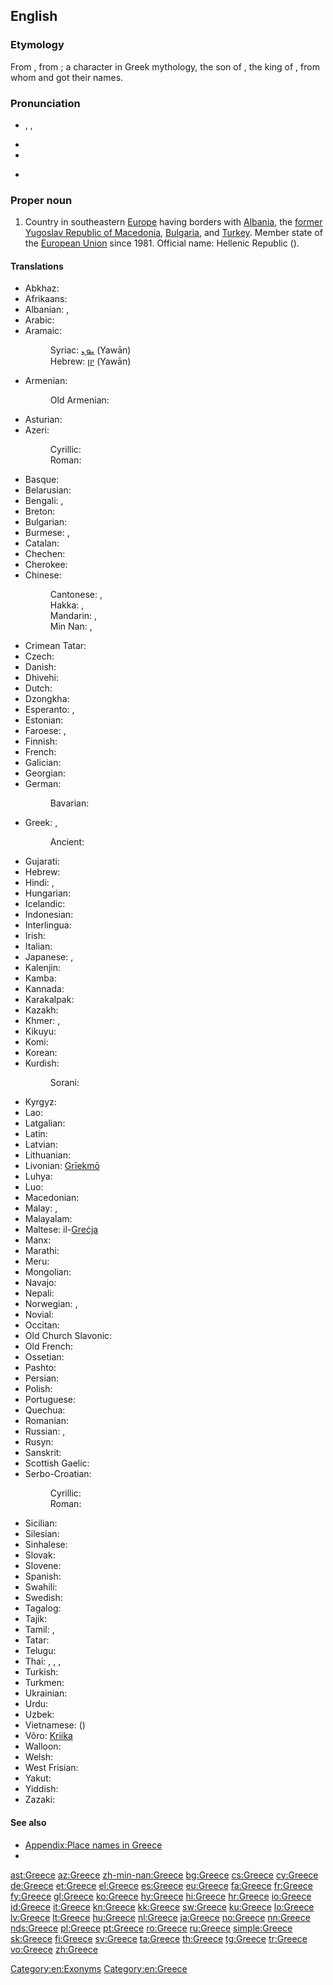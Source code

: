 {{also|greece}}
==English==
{{wikipedia}}

===Etymology===
From {{etyl|la}} {{term|Graecia|lang=la}}, from {{etyl|grc}} {{term|Γραικός|tr=Graikos|sc=polytonic|lang=grc}}; a character in Greek mythology, the son of {{w|Thessalos}}, the king of {{w|Phthia}}, from whom {{term|Ἑλλάς|tr=Hellas|sc=polytonic|lang=grc||Greece}} and {{term|Ἕλληνες|tr=Hellēnes||the Greeks|sc=polytonic|lang=grc}} got their names.

===Pronunciation===
* {{enPR|grēs}}, {{IPA|/ɡɹiːs/}}, {{X-SAMPA|/gri:s/}}
* {{audio|en-us-Greece.ogg|Audio (US)}}
* {{rhymes|iːs}}
* {{homophones|grease}} {{qualifier|in some accents}}<!--some accents pronounce this word /gri:z/ for the verb-->

===Proper noun===
{{en-proper noun}}

# Country in southeastern [[Europe]] having borders with [[Albania]], the [[former Yugoslav Republic of Macedonia]], [[Bulgaria]], and [[Turkey]]. Member state of the [[European Union]] since 1981. Official name: Hellenic Republic ({{Grek|[[Ελληνική Δημοκρατία]]}}).

====Translations====
{{trans-top|Country in Southeastern Europe}}
* Abkhaz: {{t-|ab|Барзентәыла|tr=Barzent°yla|sc=Cyrl}}
* Afrikaans: {{t-|af|Griekeland}}
* Albanian: {{t+|sq|Greqia|f}}, {{t-|sq|Greqi|f}}
* Arabic: {{t-|ar|اليونان|m|tr=al-yunaan}}
* Aramaic:
*: Syriac: [[ܝܘܢ]] (Yawān)
*: Hebrew: [[יון]] (Yawān)
* Armenian: {{t+|hy|Հունաստան|tr=Hunastan}}
*: Old Armenian: {{tø|xcl|Յունաստան|tr=Yunastan|sc=Armn}}
* Asturian: {{t+|ast|Grecia|f}}
* Azeri:
*: Cyrillic: {{t-|az|Јунаныстан|sc=Cyrl}}
*: Roman: {{t+|az|Yunanıstan}}
* Basque: {{t+|eu|Grezia}}
* Belarusian: {{t-|be|Грэцыя|f|tr=Hrécyja}}
* Bengali: {{t-|bn|গ্রিস|tr=gris}}, {{t-|bn|গ্রীস|tr=gris|sc=Beng}}
* Breton: {{t-|br|Gres}}
* Bulgarian: {{t+|bg|Гърция|f|tr=Gǎ̀rcija}}
* Burmese: {{t-|my|ဂရိနိုင်ငံ|tr=gáẏí nuiṅ‘ṅaṃ|sc=Mymr}}, {{t-|my|ဂရိ|tr=gáẏí|sc=Mymr}}
* Catalan: {{t+|ca|Grècia|f}}
* Chechen: {{tø|ce|Гlайрхойн}}
* Cherokee: {{t-|chr|ᎪᎢ|tr=Goi|sc=Cher}}
* Chinese:
*: Cantonese: {{tø|yue|希臘}}, {{tø|yue|希腊|tr=hei1 laap6}}
*: Hakka: {{tø|hak|希臘|sc=Hans}}, {{tø|hak|希腊|tr=Hî-lia̍p|sc=Hans}}
*: Mandarin: {{t-|cmn|希臘|sc=Hani}}, {{t-|cmn|希腊|tr=Xīlà|sc=Hani}}
*: Min Nan: {{t-|nan|希臘|sc=Hans}}, {{t-|nan|希腊|tr=Hi-lia̍p|sc=Hans}}
* Crimean Tatar: {{tø|crh|Yunanistan}}
* Czech: {{t+|cs|Řecko|n}}
* Danish: {{t+|da|Grækenland}}
* Dhivehi: {{t-|dv|ޔޫނާން|sc=Thaa}}
* Dutch: {{t+|nl|Griekenland}}
* Dzongkha: {{t-|dz|གིརིསི|tr=girisi|sc=Tibt}}
* Esperanto: {{t-|eo|Grekio}}, {{t-|eo|Greklando}}
* Estonian: {{t+|et|Kreeka}}
* Faroese: {{t-|fo|Grikkaland|n}}, {{t-|fo|Grikkland|n}}
* Finnish: {{t+|fi|Kreikka}}
* French: {{t+|fr|Grèce|f}}
* Galician: {{t+|gl|Grecia|f}}
* Georgian: {{t-|ka|საბერძნეთი|tr=saberdznet'i|sc=Geor}}
* German: {{t+|de|Griechenland|n}}
*: Bavarian: {{tø|bar|Griachaland}}
* Greek: {{t+|el|Ελλάδα|f|tr=Elláda}} {{qualifier|[[demotic]]}}, {{t+|el|Ελλάς|f|tr=Ellás}} {{qualifier|[[Katharevousa|katharevousa]]; official}}
*: Ancient: {{tø|grc|Ἑλλάς|f|tr=Ellás|sc=polytonic}}
* Gujarati: {{t-|gu|ગ્રીસ|tr=grīs|sc=Gujr}}
* Hebrew: {{t+|he|יוון|f|tr=yaván}}
* Hindi: {{t+|hi|ग्रीस|tr=grīs}}, {{t+|hi|यूनान|tr=yūnān}}
* Hungarian: {{t+|hu|Görögország}}
* Icelandic: {{t+|is|Grikkland|n}}
* Indonesian: {{t-|id|Yunani}}
* Interlingua: {{t-|ia|Grecia}}
* Irish: {{t+|ga|Gréig|f|alt=An Ghréig}}
* Italian: {{t+|it|Grecia|f}}
* Japanese: {{t+|ja|ギリシャ|tr=Girisha}}, {{t+|ja|ギリシア|tr=Girishia}}
* Kalenjin: {{tø|kln|Greece}}
* Kamba: {{tø|kam|Greece}}
* Kannada: {{t+|kn|ಗ್ರೀಸ್|tr=grīs|sc=Knda}}
* Karakalpak: {{tø|kaa|Gretsiya}}
* Kazakh: {{t|kk|Грекия|tr=Grekiya|sc=Cyrl}}
* Khmer: {{t-|km|ប្រទេសក្រិក|tr=prɑteih krəc|sc=Khmr}}, {{t-|km|ក្រិក|tr=krəc|sc=Khmr}}
* Kikuyu: {{tø|ki|Greece}}
* Komi: {{tø|kv|Эллада|tr=Ellada}}
* Korean: {{t+|ko|그리스|tr=Geuriseu|sc=Hang}}
* Kurdish:
*: Sorani: {{t-|ku|یونان|tr=Yunan|sc=ku-Arab}}
{{trans-mid}}
* Kyrgyz: {{t-|ky|Греция|tr=Gretsiya|sc=Cyrl}}
* Lao: {{t+|lo|ເກຣັກ|tr=klek|sc=Laoo}}
* Latgalian: {{tø|ltg|Grekeja|f}}
* Latin: {{t+|la|Graecia|f}}
* Latvian: {{t+|lv|Grieķija|f}}
* Lithuanian: {{t+|lt|Graikija|f}}
* Livonian: [[Grīekmō]]
* Luhya: {{tø|luy|Greece}}
* Luo: {{tø|luo|Greece}}
* Macedonian: {{t+|mk|Грција|f|tr=G'rcija}}
* Malay: {{t-|ms|Greece}}, {{t-|ms|Yunani}}
* Malayalam: {{t+|ml|ഗ്രീസ്|tr=grīs|sc=Mlym}}
* Maltese: il-[[Greċja]]
* Manx: {{t-|gv|Greag|f|alt=Yn Ghreag}}
* Marathi: {{t-|mr|ग्रीस|tr=grīs|sc=Deva}}
* Meru: {{tø|mer|Greece}}
* Mongolian: {{t+|mn|Грек|tr=Grek|sc=Cyrl}}
* Navajo: {{tø|nv|Gwíík Dineʼé bikéyah}}
* Nepali: {{t-|ne|ग्रीस|tr=grīs|sc=Deva}}
* Norwegian: {{t+|no|Hellas}}, {{t-|no|Grekenland}}
* Novial: {{tø|nov|Grekia}}
* Occitan: {{t+|oc|Grècia|f}}
* Old Church Slavonic: {{tø|cu|Грьци|p|sc=Cyrs}}
* Old French: {{tø|fro|Grece|f}}
* Ossetian: {{tø|os|Грекъ|tr=Grekʼ|sc=Cyrl}}
* Pashto: {{t-|ps|يونان|tr=Yunân|sc=ps-Arab}}
* Persian: {{t+|fa|یونان|tr=Yunân}}
* Polish: {{t+|pl|Grecja|f}}
* Portuguese: {{t+|pt|Grécia|f}}
* Quechua: {{t-|qu|Grisya}}
* Romanian: {{t+|ro|Grecia|f}}
* Russian: {{t+|ru|Греция|f|tr=Grécija}}, {{qualifier|poetic}} {{t-|ru|Эллада|f|tr=Elláda}}
* Rusyn: {{tø|rue|Ґреція|f|tr=Grécija}}
* Sanskrit: {{t-|sa|यवनदेशः|tr=yavanadeśaḥ|sc=Deva}}
* Scottish Gaelic: {{t-|gd|A' Ghrèig}}{{f}}
* Serbo-Croatian:
*: Cyrillic: {{t-|sh|Грчка|f|sc=Cyrl}}
*: Roman: {{t-|sh|Grčka|f}}
* Sicilian: {{t-|scn|Grecia|f}}
* Silesian: {{tø|szl|Grecyjo|f}}
* Sinhalese: {{t-|si|ග්‍රීසිය|tr=grīsiya|sc=Sinh}}
* Slovak: {{t-|sk|Grécko|n}}
* Slovene: {{t+|sl|Grčija|alt=Gŕčija|f}}
* Spanish: {{t+|es|Grecia|f}}
* Swahili: {{t+|sw|Ugiriki}}
* Swedish: {{t+|sv|Grekland}}
* Tagalog: {{t-|tl|Gresya}}
* Tajik: {{t+|tg|Юнон|tr=Yunon|sc=Cyrl}}
* Tamil: {{t-|ta|கிரேக்க நாடு|tr=kirēkka nāṭu|sc=Taml}}, {{t-|ta|கிரீஸ்|tr=kirīs|sc=Taml}}
* Tatar: {{t-|tt|Греция|tr=Gretsiya|sc=Cyrl}}
* Telugu: {{t+|te|గ్రీస్|tr=grīs|sc=Telu}}
* Thai: {{t+|th|กรีซ|tr=grèet}}, {{t-|th|กรีก|tr=grèek}}, {{t-|th|ประเทศกรีซ|tr=bpràtêt grèet}}, {{t-|th|ประเทศกรีก|tr=bpràtêt grèek}}
* Turkish: {{t+|tr|Yunanistan}}
* Turkmen: {{t-|tk|Gresiýa}}
* Ukrainian: {{t+|uk|Греція|f|tr=Hrécija}}
* Urdu: {{t-|ur|یونان|tr=yūnān}}
* Uzbek: {{t-|uz|Yunoniston}}
* Vietnamese: {{t-|vi|Hy Lạp}} ({{t-|vi|希臘|sc=Hani}})
* Võro: [[Kriika]]
* Walloon: {{t-|wa|Grece}}
* Welsh: {{t+|cy|Groeg|f}}
* West Frisian: {{t+|fy|Grikelân}}
* Yakut: {{tø|sah|Греция|tr=Gretzija|sc=Cyrl}}
* Yiddish: {{t-|yi|גריכנלאנד|n|tr=grikhenland|sc=Hebr}}
* Zazaki: {{qualifier|Southern Zazaki}} {{tø|zza|Yunanıstan}}
{{trans-bottom}}

====See also====
* [[Appendix:Place names in Greece]]
* {{list:countries of Europe/en}}

[[Category:en:Exonyms]]
[[Category:en:Greece]]

[[ast:Greece]]
[[az:Greece]]
[[zh-min-nan:Greece]]
[[bg:Greece]]
[[cs:Greece]]
[[cy:Greece]]
[[de:Greece]]
[[et:Greece]]
[[el:Greece]]
[[es:Greece]]
[[eu:Greece]]
[[fa:Greece]]
[[fr:Greece]]
[[fy:Greece]]
[[gl:Greece]]
[[ko:Greece]]
[[hy:Greece]]
[[hi:Greece]]
[[hr:Greece]]
[[io:Greece]]
[[id:Greece]]
[[it:Greece]]
[[kn:Greece]]
[[kk:Greece]]
[[sw:Greece]]
[[ku:Greece]]
[[lo:Greece]]
[[lv:Greece]]
[[lt:Greece]]
[[hu:Greece]]
[[nl:Greece]]
[[ja:Greece]]
[[no:Greece]]
[[nn:Greece]]
[[nds:Greece]]
[[pl:Greece]]
[[pt:Greece]]
[[ro:Greece]]
[[ru:Greece]]
[[simple:Greece]]
[[sk:Greece]]
[[fi:Greece]]
[[sv:Greece]]
[[ta:Greece]]
[[th:Greece]]
[[tg:Greece]]
[[tr:Greece]]
[[vo:Greece]]
[[zh:Greece]]
